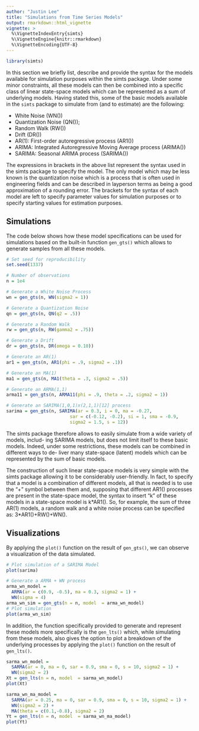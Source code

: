 ```yaml
---
author: "Justin Lee"
title: "Simulations from Time Series Models"
output: rmarkdown::html_vignette
vignette: >
  %\VignetteIndexEntry{simts}
  %\VignetteEngine{knitr::rmarkdown}
  %\VignetteEncoding{UTF-8}
---
```


```r
library(simts)
```

In this section we briefly list, describe and provide the syntax for the models available for simulation purposes within the simts package. Under some minor constraints, all these models can then be combined into a specific class of linear state-space models which can be represented as a sum of underlying models. Having stated this, some of the basic models available in the `simts` package to simulate from (and to estimate) are the following:

* White Noise (WN())
* Quantization Noise (QN());
* Random Walk (RW())
* Drift (DR())
* AR(1): First-order autoregressive process (AR1())
* ARIMA: Integrated Autoregressive Moving Average process (ARIMA())
* SARIMA: Seasonal ARIMA process (SARIMA())

The expressions in brackets in the above list represent the syntax used in the simts package to specify the model. The only model which may be less known is the quantization noise which is a process that is often used in engineering fields and can be described in layperson terms as being a good approximation of a rounding error. The brackets for the syntax of each model are left to specify parameter values for simulation purposes or to specify starting values for estimation purposes. 

## Simulations

The code below shows how these model specifications can be used for simulations based on the built-in function `gen_gts()` which allows to generate samples from all these models.

```r
# Set seed for reproducibility
set.seed(1337)

# Number of observations
n = 1e4

# Generate a White Noise Process
wn = gen_gts(n, WN(sigma2 = 1)) 

# Generate a Quantization Noise
qn = gen_gts(n, QN(q2 = .5)) 

# Generate a Random Walk
rw = gen_gts(n, RW(gamma2 = .75)) 

# Generate a Drift
dr = gen_gts(n, DR(omega = 0.10)) 

# Generate an AR(1)
ar1 = gen_gts(n, AR1(phi = .9, sigma2 = .1)) 

# Generate an MA(1)
ma1 = gen_gts(n, MA1(theta = .3, sigma2 = .5)) 

# Generate an ARMA(1,1)
arma11 = gen_gts(n, ARMA11(phi = .9, theta = .2, sigma2 = 1))

# Generate an SARIMA(1,0,1)x(2,1,1)[12] process
sarima = gen_gts(n, SARIMA(ar = 0.3, i = 0, ma = -0.27,
                        sar = c(-0.12, -0.2), si = 1, sma = -0.9,
                        sigma2 = 1.5, s = 12))
```

The simts package therefore allows to easily simulate from a wide variety of models, includ- ing SARIMA models, but does not limit itself to these basic models. Indeed, under some restrictions, these models can be combined in different ways to de- liver many state-space (latent) models which can be represented by the sum of basic models. 

The construction of such linear state-space models is very simple with the simts package allowing it to be considerably user-friendly. In fact, to specify that a model is a combination of different models, all that is needed is to use the “+” symbol between them and, supposing that different AR1() processes are present in the state-space model, the syntax to insert “k” of these models in a state-space model is k\*AR1(). So, for example, the sum of three AR(1) models, a random walk and a white noise process can be specified as: 3\*AR1()+RW()+WN(). 

## Visualizations 

By applying the `plot()` function on the result of `gen_gts()`, we can observe a visualization of the data simulated. 

```r
# Plot simulation of a SARIMA Model 
plot(sarima)

# Generate a ARMA + WN process 
arma_wn_model =
  ARMA(ar = c(0.9, -0.5), ma = 0.3, sigma2 = 1) + 
  WN(sigma = 4)
arma_wn_sim = gen_gts(n = n, model  = arma_wn_model)
# Plot simulation 
plot(arma_wn_sim)
```

In addition, the function specifically provided to generate and represent these models more specifically is the `gen_lts()` which, while simulating from these models, also gives the option to plot a breakdown of the underlying processes by applying the `plot()` function on the result of `gen_lts()`.

```r
sarma_wn_model = 
  SARMA(ar = 0, ma = 0, sar = 0.9, sma = 0, s = 10, sigma2 = 1) + 
  WN(sigma2 = 2)
Xt = gen_lts(n = n, model  = sarma_wn_model)
plot(Xt)

sarma_wn_ma_model = 
  SARMA(ar = 0.25, ma = 0, sar = 0.9, sma = 0, s = 10, sigma2 = 1) + 
  WN(sigma2 = 2) +
  MA(theta = c(0.1,-0.8), sigma2 = 2)
Yt = gen_lts(n = n, model  = sarma_wn_ma_model)
plot(Yt)
```

